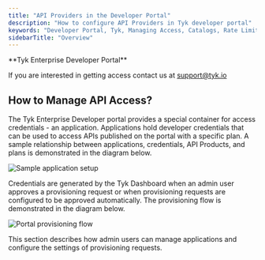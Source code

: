 ```yaml
---
title: "API Providers in the Developer Portal"
description: "How to configure API Providers in Tyk developer portal"
keywords: "Developer Portal, Tyk, Managing Access, Catalogs, Rate Limit, Dynamic Client Registration, Documenting APIs"
sidebarTitle: "Overview"
---
```



<Note>
**Tyk Enterprise Developer Portal**

If you are interested in getting access contact us at [support@tyk.io](<mailto:support@tyk.io?subject=Tyk Enterprise Portal Beta>)
</Note>


## How to Manage API Access?

The Tyk Enterprise Developer portal provides a special container for access credentials - an application. Applications hold developer credentials that can be used to access APIs published on the portal with a specific plan. A sample relationship between applications, credentials, API Products, and plans is demonstrated in the diagram below.

<img src="/img/dashboard/portal-management/enterprise-portal/portal-apps-structure.png" alt="Sample application setup" />

Credentials are generated by the Tyk Dashboard when an admin user approves a provisioning request or when provisioning requests are configured to be approved automatically. The provisioning flow is demonstrated in the diagram below.

<img src="/img/dashboard/portal-management/enterprise-portal/portal-provisioning-flow.png" alt="Portal provisioning flow" />

This section describes how admin users can manage applications and configure the settings of provisioning requests. 

